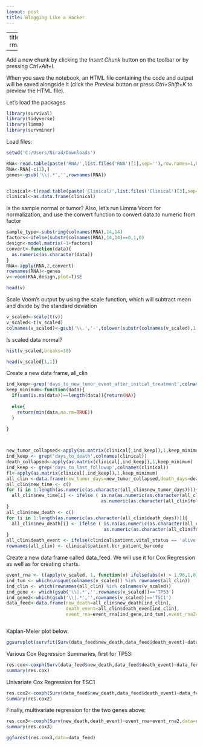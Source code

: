 ---
layout: post
title: Blogging Like a Hacker
---

---
title: "R Notebook"
output: rmarkdown::github_document

---



Add a new chunk by clicking the *Insert Chunk* button on the toolbar or by pressing *Ctrl+Alt+I*.

When you save the notebook, an HTML file containing the code and output will be saved alongside it (click the *Preview* button or press *Ctrl+Shift+K* to preview the HTML file).


Let's load the packages
```{r}
library(survival)
library(tidyverse)
library(limma)
library(survminer)
```
Load files:
```{r}
setwd('C:/Users/Nirad/Downloads')

RNA<-read.table(paste('RNA/',list.files('RNA')[1],sep=''),row.names=1,header=T,sep='\t')
RNA<-RNA[-c(1),]
genes<-gsub('\\|.*','',rownames(RNA))


clinical<-t(read.table(paste('Clinical/',list.files('Clinical')[3],sep=''),quote='',row.names=1,header=T,sep='\t',stringsAsFactors = F))
clinical<-as.data.frame(clinical)
```


Is the sample normal or tumor?  Also, let's run Limma Voom for normalization, and use the convert function to convert data to numeric from factor

```{r}
sample_type<-substring(colnames(RNA),14,14)
factors<-ifelse(substr(colnames(RNA),14,14)==0,1,0)
design<-model.matrix(~1+factors)
convert<-function(data){
  as.numeric(as.character(data))
}
RNA<-apply(RNA,2,convert)
rownames(RNA)<-genes
v<-voom(RNA,design,plot=T)$E

```

```{r}
head(v)
```

Scale Voom's output by using the scale function, which will subtract mean and divide by the standard deviation
```{r}
v_scaled<-scale(t(v))
v_scaled<-t(v_scaled)
colnames(v_scaled)<-gsub('\\.','-',tolower(substr(colnames(v_scaled),1,12)))


```
Is scaled data normal?
```{r}
hist(v_scaled,breaks=30)
```
```{r}
head(v_scaled[1,1])
```

Create a new data frame, all_clin

```{r}
ind_keep<-grep('days_to_new_tumor_event_after_initial_treatment',colnames(clinical))
keep_minimum<-function(data){
  if(sum(is.na(data))==length(data)){return(NA)}
         
  else{
    return(min(data,na.rm=TRUE))
  }
  
}



new_tumor_collapsed<-apply(as.matrix(clinical[,ind_keep]),1,keep_minimum)
ind_keep <- grep('days_to_death',colnames(clinical))
death_collapsed<-apply(as.matrix(clinical[,ind_keep]),1,keep_minimum)
ind_keep <- grep('days_to_last_followup',colnames(clinical))
fl<-apply(as.matrix(clinical[,ind_keep]),1,keep_minimum)
all_clin <-data.frame(new_tumor_days=new_tumor_collapsed,death_days=death_collapsed,followup_days=fl)
all_clin$new_time <- c()
for (i in 1:length(as.numeric(as.character(all_clin$new_tumor_days)))){
  all_clin$new_time[i] <- ifelse ( is.na(as.numeric(as.character(all_clin$new_tumor_days))[i]),
                                   as.numeric(as.character(all_clin$followUp_days))[i],as.numeric(as.character(all_clin$new_tumor_days))[i])
}
all_clin$new_death <- c()
for (i in 1:length(as.numeric(as.character(all_clin$death_days)))){
  all_clin$new_death[i] <- ifelse ( is.na(as.numeric(as.character(all_clin$death_days))[i]),
                                    as.numeric(as.character(all_clin$followUp_days))[i],as.numeric(as.character(all_clin$death_days))[i])
}
all_clin$death_event <- ifelse(clinical$patient.vital_status == 'alive', 0,1)
rownames(all_clin) <- clinical$patient.bcr_patient_barcode

```
Create a new data frame called data_feed.  We will use it for Cox Regression as well as for creating charts.


```{r}
event_rna <- t(apply(v_scaled, 1, function(x) ifelse(abs(x) > 1.96,1,0)))
ind_tum <- which(unique(colnames(v_scaled)) %in% rownames(all_clin))
ind_clin <- which(rownames(all_clin) %in% colnames(v_scaled))
ind_gene <- which(gsub('\\|.*','',rownames(v_scaled))=='TP53')
ind_gene2<-which(gsub('\\|.*','',rownames(v_scaled))=='TSC1')
data_feed<-data.frame(new_death=all_clin$new_death[ind_clin],
                      death_event=all_clin$death_even[ind_clin],
                      event_rna=event_rna[ind_gene,ind_tum],event_rna2=event_rna[ind_gene2,ind_tum])
```



```{r}

```

Kaplan-Meier plot below.
```{r}
ggsurvplot(survfit(Surv(data_feed$new_death,data_feed$death_event)~data_feed$event_rna),data=data_feed,pval=T)

```


Various Cox Regression Summaries, first for TP53:
```{r}
res.cox<-coxph(Surv(data_feed$new_death,data_feed$death_event)~data_feed$event_rna,data=data_feed)
summary(res.cox)

```
 Univariate Cox Regression for TSC1
 
 
```{r}
res.cox2<-coxph(Surv(data_feed$new_death,data_feed$death_event)~data_feed$event_rna2,data=data_feed)
summary(res.cox2)
```

Finally, multivariate regression for the two genes above:

```{r}
res.cox3<-coxph(Surv(new_death,death_event)~event_rna+event_rna2,data=data_feed)
summary(res.cox3)
```

```{r}
ggforest(res.cox3,data=data_feed)
```

